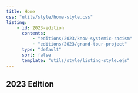 ```yaml
---
title: Home
css: "utils/style/home-style.css"
listing: 
    - id: 2023-edition
      contents: 
          - "editions/2023/know-systemic-racism"
          - "editions/2023/grand-tour-project"
      type: "default"  
      sort: false
      template: "utils/style/listing-style.ejs"
---
```

 
## 2023 Edition 
:::{#2023-edition}
:::


